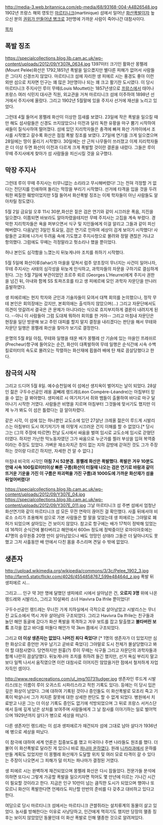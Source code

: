 http://media-3.web.britannica.com/eb-media/68/93168-004-A4B26548.jpg
1902년 프랑스 해외 영토인 [[마르티니크]](martinique) 섬에서 일어난 [[화산]]폭발이자 높으신 분의 [[권위가 만들어낸 병크]]로 3만명에 가까운 사람이 죽어나간 대참사이다.

[[목차]]
== 폭발 징조 ==
https://specialcollections.blog.lib.cam.ac.uk/wp-content/uploads/2012/09/Y307A_0634.jpg
1397미터 크기인 활화산 몽펠레(Mount Pelée)화산은 1792,1851년 폭발을 일으켰지만 별다른 피해가 없어서 사람들은 그다지 신경쓰지 않았다. 마르티니크 섬에 자리한 생 피에르 시는 풍경도 좋아 이런 외딴 섬으로 치자면 인구는 꽤 많은 3만명이나 되는 꽤 크고 활기찬 도시였다. 이 당시 마르티니크 주지사인 루이 무떼(Louis Mouttet)는 1857년생으로 [[프랑스]]에서 태어나 프랑스 여러 식민지 대사관 직원, 외교관을 거쳐 마르티니크 섬에 이주하여 1898년 선거에서 주지사에 올랐다. 그리고 1902년 5월말에 있을 주지사 선거에 재선을 노리고 있었다.

그런데 4월 들어서 몽펠레 화산이 이상한 낌새를 보였다. 23일에 작은 폭발을 일으킬 때만 해도 섬사람들은 신경도 쓰지않았으나 이전과 달리 독한 유황을 마구 뿜기 시작하여 새들이 질식사하여 떨어졌다. 섬에 있던 지리학자들은 충격에 빠져 화산 가까이에서 조사를 시작했고 갈수록 화산은 점점 폭발 징조를 보였다. 27일에 연기를 크게 일으켰으며 28일에는 땅이 울리기 시작했다. 30일에는 산 근처 나무들이 쓰러졌고 이제 지리학자들은 더 이상 두면 화산이 이전과 다르게 크게 폭발할 것이란 결론을 내렸다. 그들은 루이 무떼 주지사에게 찾아가 섬 사람들을 피신시킬 것을 요구했다.

== 막장 주지사 ==
그런데 루이 무떼 주지사는 터무니없는 소리라고 무시해버렸다! 그는 전혀 걱정할 거 없다는 전단지를 인쇄하여 돌리는 막장을 부리기 시작했다. 선거에 타격을 입을 것을 두려워한 찌질한 훼방이었지만 5월 들어서 화산폭발 징조는 이제 학자들이 아닌 사람들도 알아차릴 정도였다.

5월 2일 금요일 오후 11시 30분,화산은 짙은 검은 연기와 같이 시끄러운 폭음, 지진을 일으켰다. 이쯤되면 바보라도 알아차렸을테지만 무떼 주지사는 고집을 계속 부렸다. 경악한 지리학자들은 욕을 퍼부으면서 식구 및 지인들에게 이걸 알리고 그들과 같이 피신해버렸다. 다음날인 3일인 토요일, 검은 연기로 인하여 세상이 검게 보이기 시작했다! 사람들은 교회에 나가서 두려움 속에 기도했고 주지사청으로 몰려와 정말 괜찮은 거냐고 항의했다. 그럼에도 무떼는 걱정말라고 헛소리나 했을 뿐이었다.

허나 본인도 심각함을 느꼈는지 뒤늦게나마 조치를 취하기 시작했다.

5월 5일에 화산이류(lahar)가 마을을 덮쳐서 럼주 양조장이 무너지는 사건이 일어나자, 무테 주지사는 사태의 심각성을 뒤늦게 인식하고, 과학자들의 자문을 구하기로 결심하게 된다. 그는 5월 7일에 부관이었던 조르주 뢰르 (Georges L'Heurre)에게 주지사 권한을 넘긴 뒤, 아내와 함께 SS 토파즈호를 타고 생 피에르에 모인 과학자 자문단을 만나러 출발하였다.

생 피에르에는 현지 학자와 군인과 기술자들이 모여서 대책 회의를 논의했으나, 정작 무테 본인은 회의장에는 갔지만, 본회의에는 출석하지 않았으며(...) 그리고 자문단에서도 의견이 엇갈려서 결국은 큰 문제가 아니다라는 식으로 흐지부지하게 결론이 내려지게 된다. --아니 이 사람들아 그럼 도대체 뭐하러 회의를 한 거야-- 그리고 마침내 자문단은 현장을 일단 방문해 보고 주민 대피를 할지 말지 결정을 내리겠다는 판단을 해서 무테와 자문단 일행은 몽펠레 화산을 찾아가 보기로 결정한다.

운명의 5월 8일 아침, 무테와 일행을 태운 배가 몽펠레 산 기슭에 있는 마을인 프레쉬르(Precheur)항구에 들어오는 순간, 화산이 대폭발하여 무테 일행은 순식간에 시속 수백킬로미터의 속도로 몰려오는 작렬하는 화산재에 휩쓸려 배에 탄 채로 끔살당했다고 한다.

== 참극의 시작 ==
그리고 드디어 5월 8일. 예수승천일에 이 섬에선 생지옥이 벌어지는 날이 되었다. 28살인 젊은 구두수선공인 레옹 꼼뻬레 렝드레(Léon Compère-Léandre)는 아침부터 믿을 수 없는 걸 봐야했다. 생피에르 시 여기저기서 쥐와 뱀들이 출몰하여 바다로 마구 달아나기 시작한 거였다. 사람들은 비명을 지르며 아침부터 그것들에 맞서기도 했지만 이제 누가 봐도 이 섬은 틀렸다는 걸 알아차렸다. 

같은 시각, 이 섬에 있는 하나뿐인 교도소에 있던 27살난 크레올 젊은이 루드게 시발리스는 아침부터 도시 여기저기가 왜 이렇게 시끄러운 건지 이해를 할 수 없었다.[* 당시 그는 (그의 주장에 따르면) 전날 도시에서 싸움을 벌여 임시로 교도소에 임시로 갇혔던 터였다. 하지만 가난한 막노동자였던 그가 싸움으로 누군가를 찔러 부상을 입혀 복역중이라는 주장도 있었다. 가벼운 재소자치곤 창이 없는 지하 감방에 갇혀진 것도 그가 주장하는 것이랑 다르긴 하지만, 자세한 건 알 수 없다.]

마침내 비극의 시각인 '''아침 7시 52분경.'''
'''몽펠레 화산은 폭발했다. 폭발은 겨우 10분도 안돼 시속 100킬로미터이상 빠른 구름(화산이 터질때 나오는 검은 연기로 바람과 같이 뜨거운 기운을 가진 이 구름은 파괴력을 가진 구름)과 1000도에 가까운 화산재가 섬을 뒤엎어버렸다!'''

https://specialcollections.blog.lib.cam.ac.uk/wp-content/uploads/2012/09/Y307E_04.jpg
https://specialcollections.blog.lib.cam.ac.uk/wp-content/uploads/2012/09/Y307E_011.jpg
그날 마르티니크 섬 주변 섬에서 엄청난 화산연기와 같이 마르티니크 섬 모든 무전 연락이 끊어진 걸 확인했다. 사흘 뒤에서야 비로소 소리가 조용해져 섬으로 가본 사람들은 할 말을 잊었는데 생 피에르는 그야말로 폐허가 되었으며 살아있는 건 보이지 않았다. 참고로 항구에는 배가 17척이 정박해 있었는데 16척이 순식간에 불타버리고 해안에서 600m 정도에 정박중이던 로마이아호에는 47명의 승무원중 20명 만이 살아남았으나 배도 엉망인 상태라 그들은 더 달아나지도 못했고 그저 사흘동안 배 안에서 다친 몸을 추스리며 견딜 수 밖에 없었다.

== 생존자 ==
http://upload.wikimedia.org/wikipedia/commons/3/3c/Pelee_1902_3.jpg
http://farm5.staticflickr.com/4026/4554858767_599e48464d_z.jpg
폭발 뒤 생피에르 시...

그리고.... 인구 약 3만 명에 달했던 생피에르 시에서 살아남은 건, '''오로지 3명''' 위에 나온 렝드레와 시발리스, 그리고 10살짜리 소녀 Havivra Da Ifrile  뿐이었다!

구두수선공인 렝드레는 무너진 가게 지하실에서 극적으로 살아남았고 시발리스는 무너진 교도소에서 역시 겨우 살아남아 구조되었다. 그리고 Havivra Da Ifrile는 친구들과 놀던 해안 동굴에 갔다가 화산 폭발을 목격하고 겨우 보트를 잡고 탈출했고 '''불타버린 보트''' 조각을 잡고 바다를 떠돌다 해안가 약 3km 쯤에서 구조되었다.

그리고 '''더 이상 생존자는 없었다. 나머진 죄다 죽었다!''' [* 1명의 생존자가 더 있었지만 심한 화상으로 증언만 겨우 남기고 곧바로 죽었다] 그야말로 도시 전체가 몰살당했다고 봐야 할 대참사였다. 당연하지만 원흉(?) 루이 무떼는 식구들 그리고 자문단의 과학자들과 함께 나란히 끔살당했다. 뒤늦게나마 조치를 취하려 들긴 했지만, 선거 욕심 부리지 말고 보다 일찍 나서서 움직였으면 이런 대참사로 이어지진 않았을거란 점에서 철저하게 자업자득인 셈이다.

http://www.redicecreations.com/ul_img/10731ludger.jpg
생존자인 루드게 시발리스(또는 이름이 루이 오귀스트 시파리스라고 적힌 기록도 있다). 등에는 이 당시 입은 깊은 화상이 남았다. 그에 대하여 기록된 것이나 증인들도 이 화산폭발로 모조리 죽고 기록이 박살나서 그가 저지른 잘못에 대한 상세한 판단도 할 수 없게 되었다. 병원에서 치료받고 나온 그는 더 이상 기록도 증인도 없기에 석방되었으며 그 뒤로 프랑스 서커스단에서 등에 깊게 남은 상처를 보여주며 사람들에게 그 날 참사를 이야기하는 일로 벌어먹으며 1929년까지 살다가 병으로 세상을 떠났다.

다른 생존자인 렝드레는 이 섬과 생피에르가 재건되자 섬에 그대로 남아 살다가 1936년에 병으로 세상을 떠났다.

이 참극에 대하여 세계 언론은 집중보도를 했고 미국이나 주변 나라들도 원조를 했다. 더불어 이 화산폭발로 달라진 게 있으니 바로 [[파나마 운하]]였다. 원래 [[니카라과]]에서 운하를 만들 계획도 있었지만 이 몽펠레 화산재가 도달할 위치 및 여러 모로 타격이 갈 수 있다는 주장이 나오면서 그 피해가 덜 미치는 파나마가 결정된 거였다.

생 피에르 시는 완벽하게 재건되었으며 몽펠레 화산은 다시 잠들었다. 전문가들 분석에 의하면 또다시 그렇게 가공할 폭발을 일으키자면 적어도 몇 만년에 이르는 기나긴 시간이 필요할 것이라고 한다. 지금은 인구 10만이 넘는 큼직한 도시가 되었으며 행여나 또 모르니 화산이 폭발한다면 언제라도 피난할 만반의 준비를 다 갖추고 대비하고 있다고 한다.

여담으로 당시 마르티니크 섬에서는 마르티니크 큰쌀쥐라는 설치류계의 동물이 살고 있었다. 농사를 방해한다는 이유로 사냥당하고, 인간에게 먹히기도 했지만 당장의 멸종 징후는 보이지 않았었던 동물인데 이 화산 폭발로 인해 멸종한 것으로 알려져있다.
